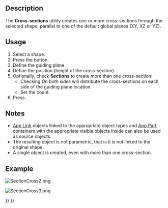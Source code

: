 <languages/>

{{Docnav
|[[Part_Section|Section]]
|[[Part_Offset|Offset]]
|[[Part_Workbench|Part]]
|IconL=Part_Section.svg
|IconR=Part_Offset.svg
|IconC=Workbench_Part.svg
}}

{{GuiCommand
|Name=Part CrossSections
|MenuLocation=Part → Cross-sections...
|Workbenches=[[Part_Workbench|Part]]
|SeeAlso=[[Part_Section|Part Section]]
}}

==Description==

The '''Cross-sections''' utility creates one or more cross-sections through the selected shape, parallel to one of the default global planes (XY, XZ or YZ).

==Usage==

# Select a shape.
# Press the {{Button|[[File:Part_CrossSections.svg|24px|link=Part_CrossSections]] '''Cross-sections'''}} button.
# Define the guiding plane.
# Define the position (height of the cross-section).
# Optionally, check '''Sections''' to create more than one cross-section:
#* Checking ''On both sides'' will distribute the cross-sections on each side of the guiding plane location.
#* Set the count.
# Press {{Button|OK}}.

==Notes==

* [[App_Link|App Link]] objects linked to the appropriate object types and [[App_Part|App Part]] containers with the appropriate visible objects inside can also be used as source objects. {{Version|0.20}}
* The resulting object is not parametric, that is it is not linked to the original shape.
* A single object is created, even with more than one cross-section.

==Example==

[[Image:SectionCross2.png]]
{{Caption|Inputs}}

[[Image:SectionCross3.png]]
{{Caption|Result}}


{{Docnav
|[[Part_Section|Section]]
|[[Part_Offset|Offset]]
|[[Part_Workbench|Part]]
|IconL=Part_Section.svg
|IconR=Part_Offset.svg
|IconC=Workbench_Part.svg
}}

{{Part_Tools_navi{{#translation:}}}}
{{Userdocnavi{{#translation:}}}}